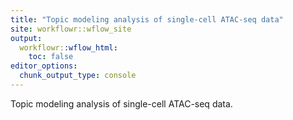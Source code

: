 ```yaml
---
title: "Topic modeling analysis of single-cell ATAC-seq data"
site: workflowr::wflow_site
output:
  workflowr::wflow_html:
    toc: false
editor_options:
  chunk_output_type: console
---
```


Topic modeling analysis of single-cell ATAC-seq data.


